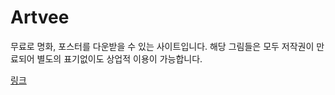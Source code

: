 
<BackTop />

# Artvee

무료로 명화, 포스터를 다운받을 수 있는 사이트입니다. 해당 그림들은 모두 저작권이 만료되어 별도의 표기없이도 상업적 이용이 가능합니다.

[링크](https://artvee.com/)

<Comment />

